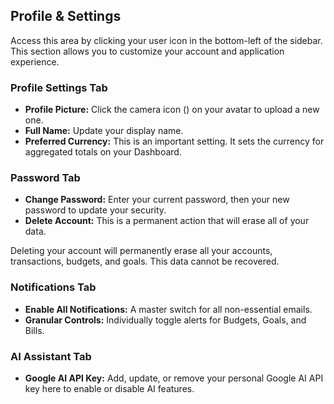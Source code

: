<a id="profile-settings"></a>
## <Icon name="settings" /> Profile & Settings

Access this area by clicking your user icon in the bottom-left of the sidebar. This section allows you to customize your account and application experience.

### Profile Settings Tab
*   **Profile Picture:** Click the camera icon (<Icon name="camera" className="inline h-4 w-4" />) on your avatar to upload a new one.
*   **Full Name:** Update your display name.
*   **Preferred Currency:** This is an important setting. It sets the currency for aggregated totals on your Dashboard.

### Password Tab
*   **Change Password:** Enter your current password, then your new password to update your security.
*   **Delete Account:** This is a permanent action that will erase all of your data.

<Alert variant="destructive" title="This Action is Irreversible">
Deleting your account will permanently erase all your accounts, transactions, budgets, and goals. This data cannot be recovered.
</Alert>

### Notifications Tab
*   **Enable All Notifications:** A master switch for all non-essential emails.
*   **Granular Controls:** Individually toggle alerts for Budgets, Goals, and Bills.

### AI Assistant Tab
*   **Google AI API Key:** Add, update, or remove your personal Google AI API key here to enable or disable AI features.
